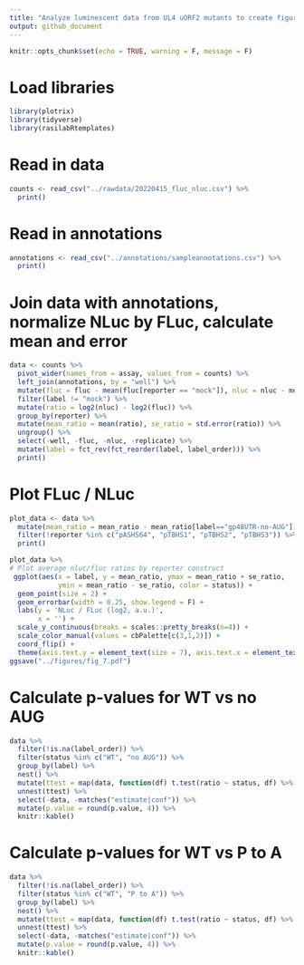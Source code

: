 ```yaml
---
title: "Analyze luminescent data from UL4 uORF2 mutants to create figure 7"
output: github_document
---
```


```r
knitr::opts_chunk$set(echo = TRUE, warning = F, message = F)
```

# Load libraries

```r
library(plotrix)
library(tidyverse)
library(rasilabRtemplates)
```

# Read in data

```r
counts <- read_csv("../rawdata/20220415_fluc_nluc.csv") %>%
  print()
```

# Read in annotations

```r
annotations <- read_csv("../annotations/sampleannotations.csv") %>%
  print()
```

# Join data with annotations, normalize NLuc by FLuc, calculate mean and error

```r
data <- counts %>% 
  pivot_wider(names_from = assay, values_from = counts) %>%
  left_join(annotations, by = "well") %>%
  mutate(fluc = fluc - mean(fluc[reporter == "mock"]), nluc = nluc - mean(nluc[reporter == "mock"])) %>%
  filter(label != "mock") %>%
  mutate(ratio = log2(nluc) - log2(fluc)) %>% 
  group_by(reporter) %>% 
  mutate(mean_ratio = mean(ratio), se_ratio = std.error(ratio)) %>% 
  ungroup() %>% 
  select(-well, -fluc, -nluc, -replicate) %>%
  mutate(label = fct_rev(fct_reorder(label, label_order))) %>%
  print()
```

# Plot FLuc / NLuc

```r
plot_data <- data %>%
  mutate(mean_ratio = mean_ratio - mean_ratio[label=="gp48UTR-no-AUG"]) %>%
  filter(!reporter %in% c("pASHS64", "pTBHS1", "pTBHS2", "pTBHS3")) %>%
  print()

plot_data %>%
# Plot average nluc/fluc ratios by reporter construct
 ggplot(aes(x = label, y = mean_ratio, ymax = mean_ratio + se_ratio,
            ymin = mean_ratio - se_ratio, color = status)) +  
  geom_point(size = 2) +
  geom_errorbar(width = 0.25, show.legend = F) +
  labs(y = 'NLuc / FLuc (log2, a.u.)',
       x = '') +
  scale_y_continuous(breaks = scales::pretty_breaks(n=4)) +
  scale_color_manual(values = cbPalette[c(3,1,2)]) +
  coord_flip() +
  theme(axis.text.y = element_text(size = 7), axis.text.x = element_text(size = 7))
ggsave("../figures/fig_7.pdf")
```

# Calculate p-values for WT vs no AUG 

```r
data %>% 
  filter(!is.na(label_order)) %>% 
  filter(status %in% c("WT", "no AUG")) %>% 
  group_by(label) %>% 
  nest() %>%
  mutate(ttest = map(data, function(df) t.test(ratio ~ status, df) %>% broom::tidy())) %>% 
  unnest(ttest) %>% 
  select(-data, -matches("estimate|conf")) %>% 
  mutate(p.value = round(p.value, 4)) %>% 
  knitr::kable()
```


# Calculate p-values for WT vs P to A

```r
data %>% 
  filter(!is.na(label_order)) %>% 
  filter(status %in% c("WT", "P to A")) %>% 
  group_by(label) %>% 
  nest() %>%
  mutate(ttest = map(data, function(df) t.test(ratio ~ status, df) %>% broom::tidy())) %>% 
  unnest(ttest) %>% 
  select(-data, -matches("estimate|conf")) %>% 
  mutate(p.value = round(p.value, 4)) %>% 
  knitr::kable()
```